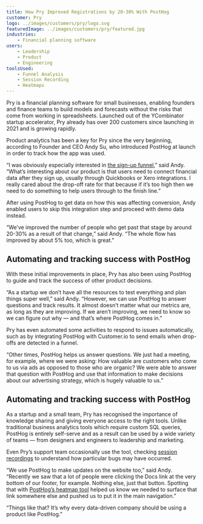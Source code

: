 ```yaml
---
title: How Pry Improved Registrations by 20-30% With PostHog
customer: Pry
logo: ../images/customers/pry/logo.svg
featuredImage: ../images/customers/pry/featured.jpg
industries:
    - Financial planning software
users:
    - Leadership
    - Product
    - Engineering
toolsUsed:
    - Funnel Analysis
    - Session Recording
    - Heatmaps
---
```


Pry is a financial planning software for small businesses, enabling founders and finance teams to build models and forecasts without the risks that come from working in spreadsheets. Launched out of the YCombinator startup accelerator, Pry already has over 200 customers since launching in 2021 and is growing rapidly.

Product analytics has been a key for Pry since the very beginning, according to Founder and CEO Andy Su, who introduced PostHog at launch in order to track how the app was used.

“I was obviously especially interested in [the sign-up funnel](https://posthog.com/docs/user-guides/funnels),” said Andy. “What’s interesting about our product is that users need to connect financial data after they sign up, usually through Quickbooks or Xero integrations. I really cared about the drop-off rate for that because if it’s too high then we need to do something to help users through to the finish line.”

After using PostHog to get data on how this was affecting conversion, Andy enabled users to skip this integration step and proceed with demo data instead.

“We’ve improved the number of people who get past that stage by around 20-30% as a result of that change,” said Andy. “The whole flow has improved by about 5% too, which is great.”

## Automating and tracking success with PostHog

With these initial improvements in place, Pry has also been using PostHog to guide and track the success of other product decisions.

“As a startup we don’t have all the resources to test everything and plan things super well,” said Andy. “However, we can use PostHog to answer questions and track results. It almost doesn’t matter what our metrics are, as long as they are improving. If we aren’t improving, we need to know so we can figure out why — and that’s where PostHog comes in.”

Pry has even automated some activities to respond to issues automatically, such as by integrating PostHog with Customer.io to send emails when drop-offs are detected in a funnel.

“Other times, PostHog helps us answer questions. We just had a meeting, for example, where we were asking: How valuable are customers who come to us via ads as opposed to those who are organic? We were able to answer that question with PostHog and use that information to make decisions about our advertising strategy, which is hugely valuable to us.”

<BorderWrapper>
    <Quote
        imageSource="/images/customers/andy.jpeg"
        size="md"
        name="Andy Su"
        title="Founder and CEO, Pry"
        quote={`“For us, PostHog isn’t just about making decisions. A lot of our product and marketing ideas come from looking at the analytics too. There are things you don’t even think of until you see the data.”`}
    />
</BorderWrapper>

## Automating and tracking success with PostHog

As a startup and a small team, Pry has recognised the importance of knowledge sharing and giving everyone access to the right tools. Unlike traditional business analytics tools which require custom SQL queries, PostHog is entirely self-serve and as a result can be used by a wide variety of teams — from designers and engineers to leadership and marketing.

Even Pry’s support team occasionally use the tool, checking [session recordings](https://posthog.com/docs/user-guides/session-recording) to understand how particular bugs may have occurred.

“We use PostHog to make updates on the website too,” said Andy. “Recently we saw that a lot of people were clicking the Docs link at the very bottom of our footer, for example. Nothing else, just that button. Spotting that with [PostHog’s heatmap tool](https://posthog.com/docs/user-guides/toolbar) helped us know we needed to surface that link somewhere else and pushed us to put it in the main navigation.”

“Things like that? It’s why every data-driven company should be using a product like PostHog.”
